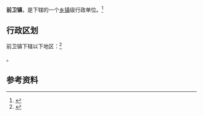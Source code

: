 {{中国乡级行政区|61/01/22/103/000}}

'''前卫镇'''，是{{PRC admin/fullname|61/01/22/103/000|3}}下辖的一个[[乡镇|乡镇]]级行政单位。<ref>{{PRC admin/ref sgc|{{PRC admin/parent|61/01/22/103/000}}}}</ref>

== 行政区划 ==

前卫镇下辖以下地区：<ref>{{PRC admin/ref sgc|61/01/22/103/000}}</ref>

{{PRC admin/children|61/01/22/103/000}}。

== 参考资料 ==

{{reflist}}

{{行政区划小作品}}
{{PRC admin/navcat|61/01/22/103/000}}